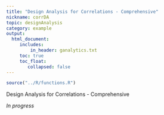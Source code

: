 ```yaml
---
title: "Design Analysis for Correlations - Comprehensive"
nickname: corrDA
topic: designAnalysis
category: example
output: 
  html_document:
     includes:
         in_header: ganalytics.txt
     toc: true
     toc_float:
        collapsed: false
---
```


```r
source("../R/functions.R")
```

Design Analysis for Correlations - Comprehensive

*In progress*